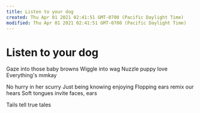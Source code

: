 ```yaml
---
title: Listen to your dog
created: Thu Apr 01 2021 02:41:51 GMT-0700 (Pacific Daylight Time)
modified: Thu Apr 01 2021 02:41:51 GMT-0700 (Pacific Daylight Time)
---
```

# Listen to your dog

Gaze into those baby browns
Wiggle into wag
Nuzzle puppy love
Everything's mmkay

No hurry in her scurry
Just being knowing enjoying
Flopping ears remix our hears
Soft tongues invite faces, ears

Tails tell true tales